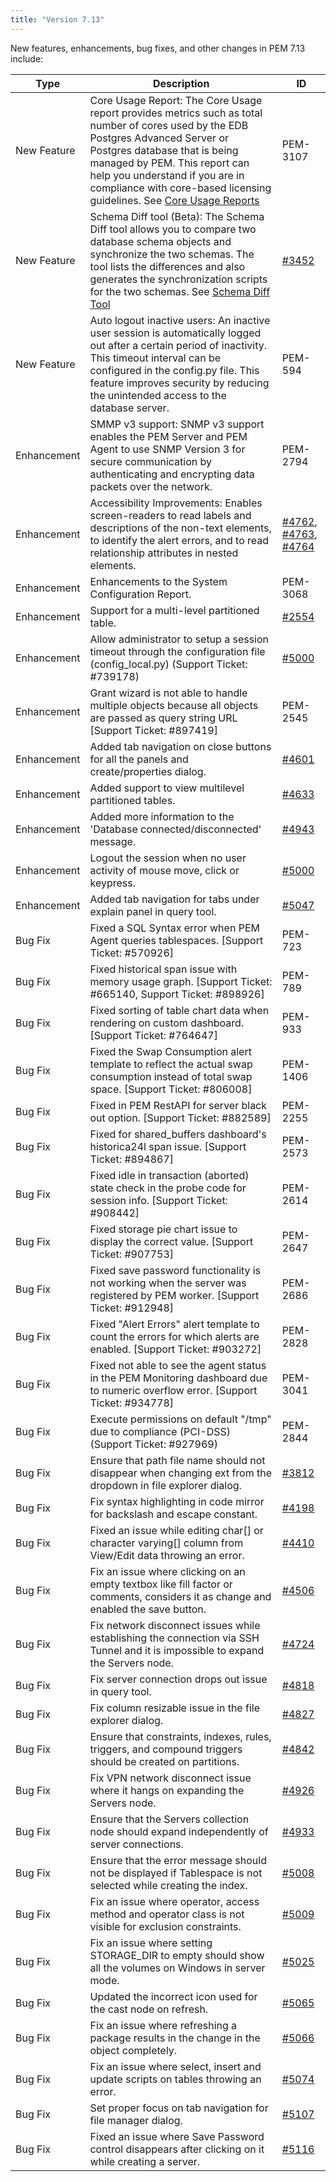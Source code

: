 ```yaml
---
title: "Version 7.13"
---
```


New features, enhancements, bug fixes,  and other changes in PEM 7.13 include:

| Type        | Description |  ID  |
|-------------|-------------| ---- |
| New Feature | Core Usage Report: The Core Usage report provides metrics such as total number of cores used by the EDB Postgres Advanced Server or Postgres database that is being managed by PEM. This report can help you understand if you are in compliance with core-based licensing guidelines. See [Core Usage Reports](../pem_ent_feat/11_reports) | PEM-3107 |
| New Feature | Schema Diff tool (Beta): The Schema Diff tool allows you to compare two database schema objects and synchronize the two schemas. The tool lists the differences and also generates the synchronization scripts for the two schemas. See [Schema Diff Tool](../pem_ent_feat/03_pem_schema_diff_tool)                                                   | [#3452](https://redmine.postgresql.org/issues/3452) |
| New Feature | Auto logout inactive users: An inactive user session is automatically logged out after a certain period of inactivity. This timeout interval can be configured in the config.py file. This feature improves security by reducing the unintended access to the database server.         | PEM-594 |
| Enhancement | SMMP v3 support: SNMP v3 support enables the PEM Server and PEM Agent to use SNMP Version 3 for secure communication by authenticating and encrypting data packets over the network.   | PEM-2794 |
| Enhancement | Accessibility Improvements: Enables screen-readers to read labels and descriptions of the non-text elements, to identify the alert errors, and to read relationship attributes in nested elements.  | [#4762](https://redmine.postgresql.org/issues/4762), [#4763](https://redmine.postgresql.org/issues/4763), [#4764](https://redmine.postgresql.org/issues/4764) |
| Enhancement | Enhancements to the System Configuration Report.        | PEM-3068 |
| Enhancement | Support for a multi-level partitioned table.         | [#2554](https://redmine.postgresql.org/issues/2554) |
| Enhancement     | Allow administrator to setup a session timeout through the configuration file (config_local.py) (Support Ticket: #739178)  | [#5000](https://redmine.postgresql.org/issues/5000) |   
| Enhancement     | Grant wizard is not able to handle multiple objects because all objects are passed as query string URL [Support Ticket: #897419]         | PEM-2545 |
| Enhancement     | Added tab navigation on close buttons for all the panels and create/properties dialog.        | [#4601](https://redmine.postgresql.org/issues/4601) |
| Enhancement      | Added support to view multilevel partitioned tables.    | [#4633](https://redmine.postgresql.org/issues/4633) |
| Enhancement      | Added more information to the 'Database connected/disconnected' message.      | [#4943](https://redmine.postgresql.org/issues/4943) |
| Enhancement      | Logout the session when no user activity of mouse move, click or keypress.        | [#5000](https://redmine.postgresql.org/issues/5000) |
| Enhancement     | Added tab navigation for tabs under explain panel in query tool.     | [#5047](https://redmine.postgresql.org/issues/5047) |
| Bug Fix     | Fixed a SQL Syntax error when PEM Agent queries tablespaces. [Support Ticket: #570926]      | PEM-723 |
| Bug Fix     | Fixed historical span issue with memory usage graph. [Support Ticket: #665140, Support Ticket: #898926]      | PEM-789 |
| Bug Fix     | Fixed sorting of table chart data when rendering on custom dashboard. [Support Ticket: #764647]     | PEM-933 |
| Bug Fix     | Fixed the Swap Consumption alert template to reflect the actual swap consumption instead of total swap space. [Support Ticket: #806008]    | PEM-1406 |
| Bug Fix     | Fixed in PEM RestAPI for server black out option. [Support Ticket: #882589]     | PEM-2255 |
| Bug Fix     | Fixed for shared_buffers dashboard's historica24l span issue. [Support Ticket: #894867]       | PEM-2573 |
| Bug Fix     | Fixed idle in transaction (aborted) state check in the probe code for session info. [Support Ticket: #908442]  | PEM-2614 |
| Bug Fix     | Fixed storage pie chart issue to display the correct value. [Support Ticket: #907753]    | PEM-2647 | 
| Bug Fix     | Fixed save password functionality is not working when the server was registered by PEM worker. [Support Ticket: #912948]   | PEM-2686 |
| Bug Fix     | Fixed "Alert Errors" alert template to count the errors for which alerts are enabled.  [Support Ticket: #903272]    | PEM-2828 |
| Bug Fix     | Fixed not able to see the agent status in the PEM Monitoring dashboard due to numeric overflow error. [Support Ticket: #934778]     | PEM-3041 |
| Bug Fix     | Execute permissions on default "/tmp" due to compliance (PCI-DSS) (Support Ticket: #927969)       | PEM-2844 |
| Bug Fix     | Ensure that path file name should not disappear when changing ext from the dropdown in file explorer dialog.     | [#3812](https://redmine.postgresql.org/issues/3812) |
| Bug Fix     | Fix syntax highlighting in code mirror for backslash and escape constant.    | [#4198](https://redmine.postgresql.org/issues/4198) |
| Bug Fix     | Fixed an issue while editing char[] or character varying[] column from View/Edit data throwing an error.  | [#4410](https://redmine.postgresql.org/issues/4410) |
| Bug Fix     | Fix an issue where clicking on an empty textbox like fill factor or comments, considers it as change and enabled the save button.      | [#4506](https://redmine.postgresql.org/issues/4506) |
| Bug Fix     | Fix network disconnect issues while establishing the connection via SSH Tunnel and it is impossible to expand the Servers node.     | [#4724](https://redmine.postgresql.org/issues/4724) |
| Bug Fix     | Fix server connection drops out issue in query tool.  | [#4818](https://redmine.postgresql.org/issues/4818) |
| Bug Fix     | Fix column resizable issue in the file explorer dialog.       | [#4827](https://redmine.postgresql.org/issues/4827) |
| Bug Fix     | Ensure that constraints, indexes, rules, triggers, and compound triggers should be created on partitions.     | [#4842](https://redmine.postgresql.org/issues/4842) |
| Bug Fix     | Fix VPN network disconnect issue where it hangs on expanding the Servers node.       | [#4926](https://redmine.postgresql.org/issues/4926) |
| Bug Fix     | Ensure that the Servers collection node should expand independently of server connections.    | [#4933](https://redmine.postgresql.org/issues/4933) |
| Bug Fix     | Ensure that the error message should not be displayed if Tablespace is not selected while creating the index.          | [#5008](https://redmine.postgresql.org/issues/5008) |
| Bug Fix     | Fix an issue where operator, access method and operator class is not visible for exclusion constraints.          | [#5009](https://redmine.postgresql.org/issues/5009) |
| Bug Fix     | Fix an issue where setting STORAGE_DIR to empty should show all the volumes on Windows in server mode.       | [#5025](https://redmine.postgresql.org/issues/5025) |
| Bug Fix     | Updated the incorrect icon used for the cast node on refresh.     | [#5065](https://redmine.postgresql.org/issues/5065) |
| Bug Fix     | Fix an issue where refreshing a package results in the change in the object completely.        | [#5066](https://redmine.postgresql.org/issues/5066) |
| Bug Fix     | Fix an issue where select, insert and update scripts on tables throwing an error.     | [#5074](https://redmine.postgresql.org/issues/5074) |
| Bug Fix     | Set proper focus on tab navigation for file manager dialog.   | [#5107](https://redmine.postgresql.org/issues/5107) |
| Bug Fix     | Fixed an issue where Save Password control disappears after clicking on it while creating a server.       | [#5116](https://redmine.postgresql.org/issues/5116) |